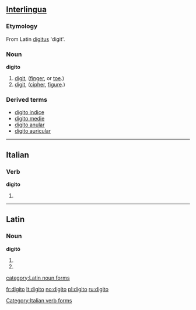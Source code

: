 ==[[Interlingua]]==

===Etymology===
From Latin [[digitus]] 'digit'.

===Noun===
'''digito'''

# [[digit]], ([[finger]], or [[toe]].)
# [[digit]], ([[cipher]], [[figure]].)

===Derived terms===
*[[digito indice]]
*[[digito medie]]
*[[digito anular]]
*[[digito auricular]]

{{see|digitò}}

----

==Italian==

===Verb===
'''digito'''

# {{form of|[[first-person|First-person]] [[singular]] [[present tense]]|[[digitare#Italian|digitare]]|lang=Italian}}

[[Category:Italian verb forms]]

----

==Latin==
===Noun===
'''digitō''' {{m}}
# {{inflection of|digitus#Latin|digitus|dat|s}}
# {{inflection of|digitus#Latin|digitus|abl|s}}

[[category:Latin noun forms]]

[[fr:digito]]
[[lt:digito]]
[[no:digito]]
[[pl:digito]]
[[ru:digito]]